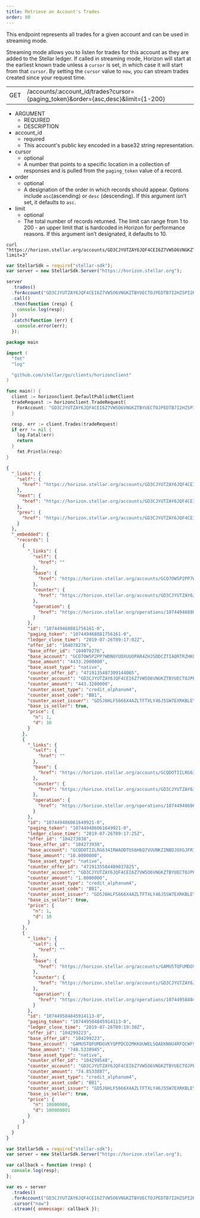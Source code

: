 ```yaml
---
title: Retrieve an Account's Trades
order: 80
---
```



This endpoint represents all trades for a given account and can be used in streaming mode.

Streaming mode allows you to listen for trades for this account as they are added to the Stellar ledger. If called in streaming mode, Horizon will start at the earliest known trade unless a `cursor` is set, in which case it will start from that `cursor`. By setting the `cursor` value to `now`, you can stream trades created since your request time.

<Endpoint>

|  |  |
| --- | --- |
| GET | /accounts/:account_id/trades?cursor={paging_token}&order={asc,desc}&limit={1-200} |

</Endpoint>

<AttributeTable>

- ARGUMENT
  - REQUIRED
  - DESCRIPTION
- account_id
  - required
  - This account's public key encoded in a base32 string representation.
- cursor
  - optional
  - A number that points to a specific location in a collection of responses and is pulled from the `paging_token` value of a record.
- order
  - optional
  - A designation of the order in which records should appear. Options include `asc`(ascending) or `desc` (descending). If this argument isn’t set, it defaults to `asc`.
- limit
  - optional
  - The total number of records returned. The limit can range from 1 to 200 - an upper limit that is hardcoded in Horizon for performance reasons. If this argument isn’t designated, it defaults to 10.

</AttributeTable>

<CodeExample title="Example Request">

```curl
curl "https://horizon.stellar.org/accounts/GD3CJYUTZAY6JQF4CEI6Z7VW5O6VNGKZTBYUECTOJPEDTB7I2HZSPI2K/trades?limit=3"
```

```js
var StellarSdk = require("stellar-sdk");
var server = new StellarSdk.Server("https://horizon.stellar.org");

server
  .trades()
  .forAccount("GD3CJYUTZAY6JQF4CEI6Z7VW5O6VNGKZTBYUECTOJPEDTB7I2HZSPI2K")
  .call()
  .then(function (resp) {
    console.log(resp);
  })
  .catch(function (err) {
    console.error(err);
  });
```
  
```go
package main

import (
  "fmt"
  "log"

  "github.com/stellar/go/clients/horizonclient"
)

func main() {
  client := horizonclient.DefaultPublicNetClient
  tradeRequest := horizonclient.TradeRequest{
    ForAccount: "GD3CJYUTZAY6JQF4CEI6Z7VW5O6VNGKZTBYUECTOJPEDTB7I2HZSPI2K",
  }

  resp, err := client.Trades(tradeRequest)
  if err != nil {
    log.Fatal(err)
    return
  }
	fmt.Println(resp)
}
```

</CodeExample>

<ExampleResponse title="Example Response">

```json
{
  "_links": {
    "self": {
      "href": "https://horizon.stellar.org/accounts/GD3CJYUTZAY6JQF4CEI6Z7VW5O6VNGKZTBYUECTOJPEDTB7I2HZSPI2K/trades?cursor=\u0026limit=3\u0026order=asc"
    },
    "next": {
      "href": "https://horizon.stellar.org/accounts/GD3CJYUTZAY6JQF4CEI6Z7VW5O6VNGKZTBYUECTOJPEDTB7I2HZSPI2K/trades?cursor=107449584845914113-0\u0026limit=3\u0026order=asc"
    },
    "prev": {
      "href": "https://horizon.stellar.org/accounts/GD3CJYUTZAY6JQF4CEI6Z7VW5O6VNGKZTBYUECTOJPEDTB7I2HZSPI2K/trades?cursor=107449468881756161-0\u0026limit=3\u0026order=desc"
    }
  },
  "_embedded": {
    "records": [
      {
        "_links": {
          "self": {
            "href": ""
          },
          "base": {
            "href": "https://horizon.stellar.org/accounts/GCO7OW5P2PP7WDN6YUDXUUOPAR4ZHJSDDCZTIAQRTRZHKQWV45WUPBWX"
          },
          "counter": {
            "href": "https://horizon.stellar.org/accounts/GD3CJYUTZAY6JQF4CEI6Z7VW5O6VNGKZTBYUECTOJPEDTB7I2HZSPI2K"
          },
          "operation": {
            "href": "https://horizon.stellar.org/operations/107449468881756161"
          }
        },
        "id": "107449468881756161-0",
        "paging_token": "107449468881756161-0",
        "ledger_close_time": "2019-07-26T09:17:02Z",
        "offer_id": "104078276",
        "base_offer_id": "104078276",
        "base_account": "GCO7OW5P2PP7WDN6YUDXUUOPAR4ZHJSDDCZTIAQRTRZHKQWV45WUPBWX",
        "base_amount": "4433.2000000",
        "base_asset_type": "native",
        "counter_offer_id": "4719135487309144065",
        "counter_account": "GD3CJYUTZAY6JQF4CEI6Z7VW5O6VNGKZTBYUECTOJPEDTB7I2HZSPI2K",
        "counter_amount": "443.3200000",
        "counter_asset_type": "credit_alphanum4",
        "counter_asset_code": "BB1",
        "counter_asset_issuer": "GD5J6HLF5666X4AZLTFTXLY46J5SW7EXRKBLEYPJP33S33MXZGV6CWFN",
        "base_is_seller": true,
        "price": {
          "n": 1,
          "d": 10
        }
      },
      {
        "_links": {
          "self": {
            "href": ""
          },
          "base": {
            "href": "https://horizon.stellar.org/accounts/GCQDOTIILRG634IRWAODTUS6H6Q7VUUNKZINBDJOXGJFR7YZ57FGYV7B"
          },
          "counter": {
            "href": "https://horizon.stellar.org/accounts/GD3CJYUTZAY6JQF4CEI6Z7VW5O6VNGKZTBYUECTOJPEDTB7I2HZSPI2K"
          },
          "operation": {
            "href": "https://horizon.stellar.org/operations/107449486061649921"
          }
        },
        "id": "107449486061649921-0",
        "paging_token": "107449486061649921-0",
        "ledger_close_time": "2019-07-26T09:17:25Z",
        "offer_id": "104273938",
        "base_offer_id": "104273938",
        "base_account": "GCQDOTIILRG634IRWAODTUS6H6Q7VUUNKZINBDJOXGJFR7YZ57FGYV7B",
        "base_amount": "10.0000000",
        "base_asset_type": "native",
        "counter_offer_id": "4719135504489037825",
        "counter_account": "GD3CJYUTZAY6JQF4CEI6Z7VW5O6VNGKZTBYUECTOJPEDTB7I2HZSPI2K",
        "counter_amount": "1.0000000",
        "counter_asset_type": "credit_alphanum4",
        "counter_asset_code": "BB1",
        "counter_asset_issuer": "GD5J6HLF5666X4AZLTFTXLY46J5SW7EXRKBLEYPJP33S33MXZGV6CWFN",
        "base_is_seller": true,
        "price": {
          "n": 1,
          "d": 10
        }
      },
      {
        "_links": {
          "self": {
            "href": ""
          },
          "base": {
            "href": "https://horizon.stellar.org/accounts/GAMU5TQFUMDGVKYQPPDCD2MKKUUWELSQAEKNNU4RFQCWFSRBPJA2MAGQ"
          },
          "counter": {
            "href": "https://horizon.stellar.org/accounts/GD3CJYUTZAY6JQF4CEI6Z7VW5O6VNGKZTBYUECTOJPEDTB7I2HZSPI2K"
          },
          "operation": {
            "href": "https://horizon.stellar.org/operations/107449584845914113"
          }
        },
        "id": "107449584845914113-0",
        "paging_token": "107449584845914113-0",
        "ledger_close_time": "2019-07-26T09:19:30Z",
        "offer_id": "104299223",
        "base_offer_id": "104299223",
        "base_account": "GAMU5TQFUMDGVKYQPPDCD2MKKUUWELSQAEKNNU4RFQCWFSRBPJA2MAGQ",
        "base_amount": "748.5338945",
        "base_asset_type": "native",
        "counter_offer_id": "104299548",
        "counter_account": "GD3CJYUTZAY6JQF4CEI6Z7VW5O6VNGKZTBYUECTOJPEDTB7I2HZSPI2K",
        "counter_amount": "74.8533887",
        "counter_asset_type": "credit_alphanum4",
        "counter_asset_code": "BB1",
        "counter_asset_issuer": "GD5J6HLF5666X4AZLTFTXLY46J5SW7EXRKBLEYPJP33S33MXZGV6CWFN",
        "base_is_seller": true,
        "price": {
          "n": 10000000,
          "d": 100000001
        }
      }
    ]
  }
}
```

</ExampleResponse>

<CodeExample title="JavaScript Streaming Example">

```js
var StellarSdk = require("stellar-sdk");
var server = new StellarSdk.Server("https://horizon.stellar.org");

var callback = function (resp) {
  console.log(resp);
};

var es = server
  .trades()
  .forAccount("GD3CJYUTZAY6JQF4CEI6Z7VW5O6VNGKZTBYUECTOJPEDTB7I2HZSPI2K")
  .cursor("now")
  .stream({ onmessage: callback });
```

</CodeExample>

